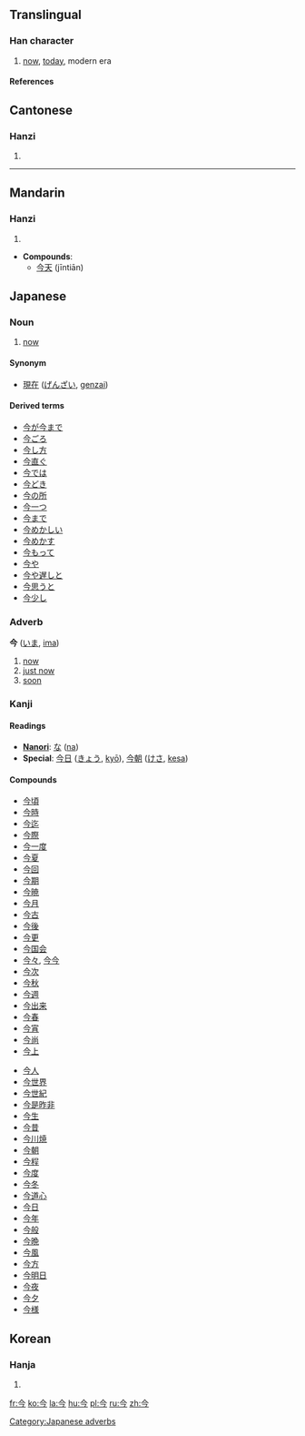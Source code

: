 ==Translingual==
===Han character===
{{Han char|rad=人|as=02|sn=4|four=8020<sub>7</sub>|canj=人戈弓 (OIN)}}
# [[now]], [[today]], modern era
====References====
{{Han ref|kx=0091.180|dkj=00358|dj=0194.030|hdz=10105.050|uh=4ECA|ud=20170|bh=A4B5|bd=42165}}


==Cantonese==
===Hanzi===
{{yue-hanzi|jyut=|y=gam1}}
# {{defn|Cantonese}}
----
==Mandarin==
===Hanzi===
{{cmn-hanzi|pin=jīn (jin1)|wg=chin<sup>1</sup>|y=}}
# {{defn|Mandarin}}

*'''Compounds''':
**[[今天]] (jīntiān)

== Japanese ==


===Noun===
{{janoun|いま|ima}}
# [[now]]

====Synonym====
*[[現在]] ([[げんざい]], [[genzai]])
====Derived terms====
*[[今が今まで]]
*[[今ごろ]]
*[[今し方]]
*[[今直ぐ]]
*[[今では]]
*[[今どき]]
*[[今の所]]
*[[今一つ]]
*[[今まで]]
*[[今めかしい]]
*[[今めかす]]
*[[今もって]]
*[[今や]]
*[[今や遅しと]]
*[[今思うと]]
*[[今少し]]


===Adverb===
[[Category:Japanese adverbs]]
'''今''' ([[いま]], [[ima]])
# [[now]]
# [[just now]]
# [[soon]]

===Kanji===
{{ja-kanji|grade=|rs=人02}}
====Readings====
{{ja-readings|on=[[こん]] ([[kon]]), [[きん]] ([[kin]])|kun=[[いま]] ([[ima]])}}
*'''[[Nanori]]''': [[な]] ([[na]])
*'''Special''': [[今日]] ([[きょう]], [[kyō]]), [[今朝]] ([[けさ]], [[kesa]])
====Compounds====
{{top2}}
*[[今頃]]
*[[今時]]
*[[今迄]]
*[[今際]]
*[[今一度]]
*[[今夏]]
*[[今回]]
*[[今期]]
*[[今暁]]
*[[今月]]
*[[今古]]
*[[今後]]
*[[今更]]
*[[今国会]]
*[[今々]], [[今今]]
*[[今次]]
*[[今秋]]
*[[今週]]
*[[今出来]]
*[[今春]]
*[[今宵]]
*[[今尚]]
*[[今上]]
{{mid2}}
*[[今人]]
*[[今世界]]
*[[今世紀]]
*[[今是昨非]]
*[[今生]]
*[[今昔]]
*[[今川焼]]
*[[今朝]]
*[[今程]]
*[[今度]]
*[[今冬]]
*[[今道心]]
*[[今日]]
*[[今年]]
*[[今般]]
*[[今晩]]
*[[今風]]
*[[今方]]
*[[今明日]]
*[[今夜]]
*[[今夕]]
*[[今様]]
{{bottom}}

==Korean==
===Hanja===
{{ko-hanja|hangeul=금|eumhun=이제|rv=geum|mr=kŭm}}
# {{defn|Korean}}





[[fr:今]]
[[ko:今]]
[[la:今]]
[[hu:今]]
[[pl:今]]
[[ru:今]]
[[zh:今]]